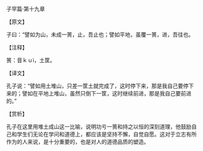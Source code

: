 

子罕篇·第十九章

【原文】

子曰：“譬如为山，未成一篑，止，吾止也；譬如平地，虽覆一篑，进，吾往也。

【注释】

篑：音ｋｕì，土筐。

【译文】

孔子说：“譬如用土堆山，只差一筐土就完成了，这时停下来，那是我自己要停下来的；譬如在平地上堆山，虽然只倒下一筐，这时继续前进，那是我自己要前进的。”

【赏析】

孔子在这里用堆土成山这一比喻，说明功亏一篑和持之以恒的深刻道理，他鼓励自己和学生们无论在学问和道德上，都应该是坚持不懈，自觉自愿。这对于立志有所作为的人来说，是十分重要的，也是对人的道德品质的塑造。

